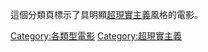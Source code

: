 這個分類頁標示了具明顯[[超現實主義|超現實主義]]風格的電影。

[[Category:各類型電影|Category:各類型電影]]
[[Category:超現實主義|Category:超現實主義]]